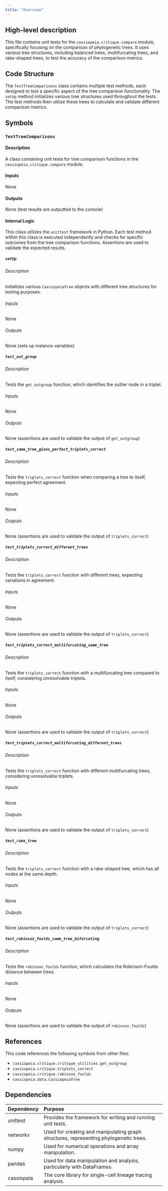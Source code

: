 ```yaml
---
title: "Overview"
---
```


## High-level description
This file contains unit tests for the `cassiopeia.critique.compare` module, specifically focusing on the comparison of phylogenetic trees. It uses various tree structures, including balanced trees, multifurcating trees, and rake-shaped trees, to test the accuracy of the comparison metrics.

## Code Structure
The `TestTreeComparisons` class contains multiple test methods, each designed to test a specific aspect of the tree comparison functionality. The `setUp` method initializes various tree structures used throughout the tests. The test methods then utilize these trees to calculate and validate different comparison metrics.

## Symbols

### `TestTreeComparisons`
#### Description
A class containing unit tests for tree comparison functions in the `cassiopeia.critique.compare` module.

#### Inputs
None

#### Outputs
None (test results are outputted to the console)

#### Internal Logic
This class utilizes the `unittest` framework in Python. Each test method within this class is executed independently and checks for specific outcomes from the tree comparison functions. Assertions are used to validate the expected results.

##### `setUp`
###### Description
Initializes various `CassiopeiaTree` objects with different tree structures for testing purposes.

###### Inputs
None

###### Outputs
None (sets up instance variables)

##### `test_out_group`
###### Description
Tests the `get_outgroup` function, which identifies the outlier node in a triplet.

###### Inputs
None

###### Outputs
None (assertions are used to validate the output of `get_outgroup`)

##### `test_same_tree_gives_perfect_triplets_correct`
###### Description
Tests the `triplets_correct` function when comparing a tree to itself, expecting perfect agreement.

###### Inputs
None

###### Outputs
None (assertions are used to validate the output of `triplets_correct`)

##### `test_triplets_correct_different_trees`
###### Description
Tests the `triplets_correct` function with different trees, expecting variations in agreement.

###### Inputs
None

###### Outputs
None (assertions are used to validate the output of `triplets_correct`)

##### `test_triplets_correct_multifurcating_same_tree`
###### Description
Tests the `triplets_correct` function with a multifurcating tree compared to itself, considering unresolvable triplets.

###### Inputs
None

###### Outputs
None (assertions are used to validate the output of `triplets_correct`)

##### `test_triplets_correct_multifurcating_different_trees`
###### Description
Tests the `triplets_correct` function with different multifurcating trees, considering unresolvable triplets.

###### Inputs
None

###### Outputs
None (assertions are used to validate the output of `triplets_correct`)

##### `test_rake_tree`
###### Description
Tests the `triplets_correct` function with a rake-shaped tree, which has all nodes at the same depth.

###### Inputs
None

###### Outputs
None (assertions are used to validate the output of `triplets_correct`)

##### `test_robinson_foulds_same_tree_bifurcating`
###### Description
Tests the `robinson_foulds` function, which calculates the Robinson-Foulds distance between trees.

###### Inputs
None

###### Outputs
None (assertions are used to validate the output of `robinson_foulds`)

## References
This code references the following symbols from other files:

- `cassiopeia.critique.critique_utilities.get_outgroup`
- `cassiopeia.critique.triplets_correct`
- `cassiopeia.critique.robinson_foulds`
- `cassiopeia.data.CassiopeiaTree`

## Dependencies
| Dependency | Purpose |
|:-----------|:--------|
| unittest | Provides the framework for writing and running unit tests. |
| networkx | Used for creating and manipulating graph structures, representing phylogenetic trees. |
| numpy | Used for numerical operations and array manipulation. |
| pandas | Used for data manipulation and analysis, particularly with DataFrames. |
| cassiopeia | The core library for single-cell lineage tracing analysis. |
